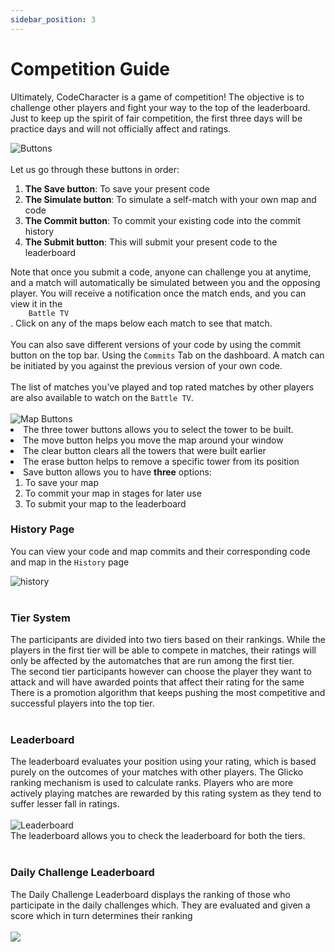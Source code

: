 ```yaml
---
sidebar_position: 3
---
```


# Competition Guide

Ultimately, CodeCharacter is a game of competition! The objective is to challenge other players and fight your way to the top of the leaderboard.
Just to keep up the spirit of fair competition, the first three days will be practice days and will not officially affect and ratings.

<img
    src="/img/Overview/CompetitionGuide/buttons.png"
    alt="Buttons"
    align="center"
/>
<br />
<br />
Let us go through these buttons in order:
<ol>
    <li><b>The Save button</b>: To save your present code</li>
    <li><b>The Simulate button</b>: To simulate a self-match with your own map and code</li>
    <li><b>The Commit button</b>: To commit your existing code into the commit history</li>
    <li><b>The Submit button</b>: This will submit your present code to the leaderboard</li>
</ol>
Note that once you submit a code, anyone can challenge you at anytime, and a match
will automatically be simulated between you and the opposing player. You will receive
a notification once the match ends, and you can view it in the <code>
    Battle TV
</code>
. Click on any of the maps below each match to see that match.
<br />
<br />
You can also save different versions of your code by using the commit button on
the top bar. Using the <code>Commits</code> Tab on the dashboard. A match can be
initiated by you against the previous version of your own code.
<br />
<br />
The list of matches you’ve played and top rated matches by other players are
also available to watch on the <code>Battle TV</code>.
<br />
<br />
<img
    src="/img/Overview/CompetitionGuide/MapButtons.png"
    alt="Map Buttons"
    align="center"
/>
<li>The three tower buttons allows you to select the tower to be built.</li>
<li>The move button helps you move the map around your window</li>
<li>The clear button clears all the towers that were built earlier</li>
<li>The erase button helps to remove a specific tower from its position</li>
<li>
    Save button allows you to have <b>three</b> options:
    <ol>
        <li>To save your map</li>
        <li>To commit your map in stages for later use</li>
        <li>To submit your map to the leaderboard</li>
    </ol>
</li>

<h3>History Page </h3>
You can view your code and map commits and their corresponding code and map in the <code>History</code> page

<img
    src="/img/Overview/CompetitionGuide/history.png"
    alt="history"
    align="center"
/>
<br />
<br />
<h3>Tier System</h3>
The participants are divided into two tiers based on their rankings. While the players in the first tier will be able to compete in matches, 
their ratings will only be affected by the automatches that are run among the first tier.
<br />
The second tier participants however can choose the player they want to attack and will have awarded points that affect their rating for 
the same
<br />
There is a promotion algorithm that keeps pushing the most competitive and successful players into the top tier.
<br />
<br />
<h3>Leaderboard </h3>
The leaderboard evaluates your position using your rating, which is based purely
on the outcomes of your matches with other players. The Glicko ranking mechanism
is used to calculate ranks. Players who are more actively playing matches are rewarded
by this rating system as they tend to suffer lesser fall in ratings.
<br />
<br />
<img
    src="/img/Overview/CompetitionGuide/leaderboard.png"
    alt="Leaderboard"
    align="center"
/>
<br /> The leaderboard allows you
to check the leaderboard for both the tiers.
<br/>
<br />
<h3> Daily Challenge Leaderboard </h3>
The Daily Challenge Leaderboard displays the ranking of those who participate in the daily challenges 
which. They are evaluated and given a score which in turn determines their ranking
<br />
<br />
<img 
    src="/img/Overview/CompetitionGuide/dcLeaderboard.png"
    al="DC Leaderboard"
    align="center"
/>
